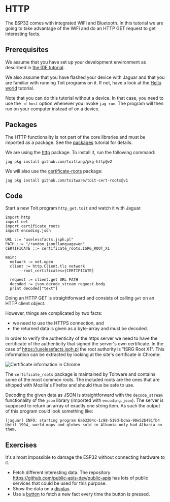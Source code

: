 
# HTTP
The ESP32 comes with integrated WiFi and Bluetooth. In this tutorial
we are going to take advantage of the WiFi and do an HTTP GET request
to get interesting facts.

## Prerequisites
We assume that you have set up your development environment as described
in [the IDE tutorial](../../setup/ide).

We also assume that you have flashed your device with Jaguar and that
you are familiar with running Toit programs on it.
If not, have a look at the [Hello world](../../setup/firstprogram) tutorial.

Note that you can do this tutorial without a device. In that case,
you need to use the `-d host` option whenever you invoke
`jag run`. The program will then run on your computer instead of on
a device.

## Packages
The HTTP functionality is not part of the core libraries and must be
imported as a package. See the [packages](../../setup/packages)
tutorial for details.

We are using the [http](https://pkg.toit.io/package/github.com%2Ftoitlang%2Fpkg-http@v2)
package. To install it, run the following command:

``` shell
jag pkg install github.com/toitlang/pkg-http@v2
```

We will also use the
[certificate-roots](https://pkg.toit.io/package/github.com%2Ftoitware%2Ftoit-cert-roots@v1)
package:

``` shell
jag pkg install github.com/toitware/toit-cert-roots@v1
```

## Code

Start a new Toit program `http_get.toit` and watch it with Jaguar.

``` toit
import http
import net
import certificate_roots
import encoding.json

URL ::= "uselessfacts.jsph.pl"
PATH ::= "/random.json?language=en"
CERTIFICATE ::= certificate_roots.ISRG_ROOT_X1

main:
  network := net.open
  client := http.Client.tls network
      --root_certificates=[CERTIFICATE]

  request := client.get URL PATH
  decoded := json.decode_stream request.body
  print decoded["text"]
```

Doing an HTTP GET is straightforward and consists of calling
`get` on an HTTP client object.

However, things are complicated by two facts:
- we need to use the HTTPS connection, and
- the returned data is given as a byte-array and must be decoded.

In order to verify the authenticity of the https server we need
to have the certificate of the authenticity that signed the server's
own certificate. In the case of https://uselessfacts.jsph.pl the root
authority is "ISRG Root X1". This information can be extracted by
looking at the site's certificate in Chrome:

<img
  src={HttpCertificateScreen}
  alt="Certificate information in Chrome"
/>

The `certificate_roots` package is maintained by Toitware and contains
some of the most common roots. The included roots are the ones that are
shipped with Mozilla's Firefox and should thus be safe to use.

Decoding the given data as JSON is straightforward with the `decode_stream`
functionality of the `json` library (imported with `encoding.json`).
The server is supposed to return an array of exactly one string item.
As such the output of this program could look something like:
```
[jaguar] INFO: starting program 6a63204c-1c98-519d-bdaa-90e52b491fb4
Until 1994, world maps and globes sold in Albania only had Albania on them.
```

## Exercises
It's almost impossible to damage the ESP32 without connecting
hardware to it.

- Fetch different interesting data. The repository
  https://github.com/public-apis-dev/public-apis has lots of public
  services that could be used for this purpose.
- Show the data on a [display](../../hardware/sd1306).
- Use a [button](../../hardware/button) to fetch a new fact every
  time the button is pressed.
